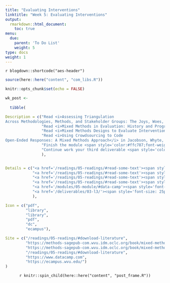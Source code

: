 ```yaml
---
title: "Evaluating Interventions"
linktitle: "Week 5: Evaluating Interventions"
output:
  rmarkdown::html_document:
    toc: true
menu:
  due:
    parent: 'To Do List'
    weight: 5
type: docs
weight: 1
---
```


`r blogdown::shortcode("aes-header")`

```r
source(here::here("content", "com_libs.R"))
```

```r
knitr::opts_chunk$set(echo = FALSE)
```

```r

wk_post <- 
  
  tibble(

Description = c("Read <i>Assessing Triangulation
Across Methodologies, Methods, and Stakeholder Groups: The Joys, Woes, and Politics of Interpreting Convergent and Divergent Data</i> in Campbell, et al. (2020)",
                "Read <i>Mixed Methods in Evaluation: History and Progress</i> in Mertens (2017)",
                "Read <i>Mixed Methods Designs to Evaluate Interventions</i> in Mertens (2017)",
                "Read <i>Using Crowdsourcing to Code
Open-Ended Responses: A Mixed Methods Approach</i> in Jacobson, Whyte, & Azzam (2018)",
                "Finish the module <span style='color:#ffc787;font-weight:bold'><i>Data Manipulation with dplyr</i></span>",
                "Continue work your third deliverable <span style='color:#6acda5;font-weight:bold'>Develop a Draft</span>"
                ),


Details = c("<a href='/readings/05-readings/#read-some-text'><span style='font-size: 25px; color: #89cff0;'><i class='fas fa-info-circle'></i></span></a>",
            "<a href='/readings/05-readings/#read-some-text'><span style='font-size: 25px; color: #89cff0;'><i class='fas fa-info-circle'></i></span></a>",
            "<a href='/readings/05-readings/#read-some-text'><span style='font-size: 25px; color: #89cff0;'><i class='fas fa-info-circle'></i></span></a>",
            "<a href='/readings/05-readings/#read-some-text'><span style='font-size: 25px; color: #89cff0;'><i class='fas fa-info-circle'></i></span></a>",
            "<a href='/modules/05-module/#data-camp'><span style='font-size: 25px; color: #89cff0;'><i class='fas fa-info-circle'></i></span></a>",
            "<a href='/deliverables/03-l3/'><span style='font-size: 25px; color: #89cff0;'><i class='fas fa-info-circle'></i></span></a>"
            ),

Icon = c("pdf",
         "library",
         "library",
         "pdf",
         "dc",
         "ecampus"),

Site = c("/readings/05-readings/#download-literature",
         "https://methods-sagepub-com.wvu.idm.oclc.org/book/mixed-methods-design-in-evaluation/i257.xml",
         "https://methods-sagepub-com.wvu.idm.oclc.org/book/mixed-methods-design-in-evaluation/i318.xml",
         "/readings/05-readings/#download-literature",
         "https://www.datacamp.com",
         "https://ecampus.wvu.edu/")
)
```

<center>
`r knitr::spin_child(here::here("content", "post_frame.R"))`
</center>
